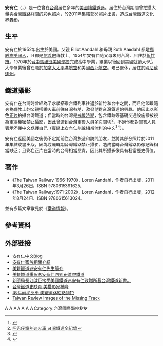{{Infobox_Person
| name = 安有仁
|image= Replace this image male.svg
|box_width= 200px
| caption= 
|occupation= 作家、攝影師
| period = 
|foreign_name= Loren Aandahl
| other_names = 
| Sex = 男
|birth_date= {{birth year and age|1952}}
|birth_place= {{USA-1912}}
|death_date= 
|death_place= 
| nationality ={{USA}}
| residence ={{USA}}[[明尼蘇達州|明尼蘇達州]]
| party = 
| religion =
| spouse = 
| relatives =
|education=[[馬禮遜美國學校|馬禮遜美國學校]]<br>[[不列顛哥倫比亞大學|不列顛哥倫比亞大學]][[MBA|MBA]]
| past = [[加拿大太平洋航空|加拿大太平洋航空]]<BR>美國[[西北航空|西北航空]] 
| work = 台灣鐵道攝影
| award = 
}}
'''安有仁'''（{{lang-en|Loren Aandahl}}，{{bd|1952年|||catIdx=A}}）是一位曾在[[台灣|台灣]]居住多年的[[美國|美國籍]][[鐵道迷|鐵道迷]]。居住於台灣期間曾拍攝大量與[[台灣鐵路|台灣鐵路]]相關的彩色照片，於2011年集結部分照片出書，造成台灣鐵道文化界轟動。

==生平==
安有仁於1952年出生於美國。父親 Elliot Aandahl 和母親 Ruth Aandahl 都是[[挪威裔美國人|挪威裔美國人]]，且都是[[信義宗|信義宗]]傳教士。1954年安有仁隨父母來到台灣，居住於[[新竹市|新竹市]]。1970年於[[台中|台中]][[馬禮遜美國學校|馬禮遜美國學校]]完成高中學業，畢業以後回到美國就讀大學<ref>{{Cite web |url=http://www.libertytimes.com.tw/2011/new/mar/28/today-north8.htm |title=花東鐵道情 美籍安有仁照得住 |access-date=2011-09-03 |archive-date=2012-04-18 |archive-url=https://web.archive.org/web/20120418102219/http://www.libertytimes.com.tw/2011/new/mar/28/today-north8.htm |dead-url=no }}</ref>。大學畢業後曾任職於[[加拿大太平洋航空|加拿大太平洋航空]]和美國[[西北航空|西北航空]]。現已退休，居住於[[明尼蘇達州|明尼蘇達州]]。

==鐵道攝影==
安有仁在台灣時曾經為了求學搭乘台鐵列車往返於新竹和台中之間，而且他常跟隨身為傳教士的父親搭乘火車前往台灣各地，激發他對台灣鐵道的興趣。他因此以彩色[[正片|正片]]拍攝台灣鐵道；但當時的台灣是[[戒嚴時期|戒嚴時期]]，包含鐵路等基礎交通設施都被視為軍事機密禁止攝影，因此曾遭到台灣軍警人員多次關切<ref>[http://udn.com/NEWS/NATIONAL/NAT5/6233405.shtml 阿兜仔童年追火車 台灣鐵道全紀錄]</ref>，不過他都對軍警人員表示不懂中文保護自己（實際上安有仁能說相當流利的中文<ref>{{Cite web |url=http://www.youtube.com/watch?v=bLEBws3LmHE |title=The Taiwan Railway:1966-1970 安有仁先生新書簽名見面會 |access-date=2011-09-03 |archive-date=2016-09-13 |archive-url=https://web.archive.org/web/20160913035605/https://www.youtube.com/watch?v=bLEBws3LmHE |dead-url=no }}</ref><ref>{{Cite web |url=http://tw.tranews.com/Show/Style1/News/c1_News.asp?SItemId=0271030&ProgramNo=a000001000003&SubjectNo=3247676 |title=台灣鐵道：1966-1970新書發表 |access-date=2011-09-17 |archive-date=2016-03-04 |archive-url=https://web.archive.org/web/20160304093858/http://tw.tranews.com/Show/Style1/News/c1_News.asp?SItemId=0271030&ProgramNo=a000001000003&SubjectNo=3247676 |dead-url=no }}</ref>）。

安有仁返回美國之後仍不定期前往台灣旅遊和訪問朋友，並將其部分照片於2011年集結成書出版。因為戒嚴時期台灣鐵路禁止攝影，造成當時台灣鐵路影像記錄相當缺乏；且彩色正片在當時的台灣相當昂貴，因此其所攝影像具有相當歷史價值。

==著作==
*《The Taiwan Railway 1966-1970》，Loren Aandahl，作者自行出版，2011年3月26日，ISBN 9780615391625。
*《The Taiwan Railway:1971-2002》，Loren Aandahl，作者自行出版，2012年8月24日，ISBN 9780615613024。

並有多篇文章散見於《[[鐵道情報|鐵道情報]]》。

==參考資料==
<references/>

==外部链接==
* [http://traintravel.pixnet.net/blog 安有仁中文Blog] {{Wayback|url=http://traintravel.pixnet.net/blog |date=20190815062515 }}
* [https://web.archive.org/web/20110901123900/http://mirach.lunarpages.com/~taipe2/index_files/Page2880.htm 安有仁家族相關介紹]
* [http://www.howone.com.tw/railway/news.php?uid=16&id=15308 美籍鐵道迷安有仁先生簡介]{{dead link|date=2017年12月 |bot=InternetArchiveBot |fix-attempted=yes }}
* [http://www.poja.com.tw/news/hot/2011-03-22/2406.html 美籍鐵道攝影家安有仁回到花蓮說鐵道] {{Wayback|url=http://www.poja.com.tw/news/hot/2011-03-22/2406.html |date=20110325075756 }}
* [http://info.gio.gov.tw/ct.asp?xItem=83988&ctNode=4595&mp=1 新聞局長江啟臣接受美國鐵道迷安有仁致贈所著台灣鐵道新書。]{{dead link|date=2017年12月 |bot=InternetArchiveBot |fix-attempted=yes }}
* [http://news.chinatimes.com/society/11050303/132011032700588.html 台灣鐵道史缺頁 美攝影家補齊]{{dead link|date=2017年12月 |bot=InternetArchiveBot |fix-attempted=yes }}
* [http://life.chinatimes.com/2009Cti/Channel/Life/life-article/0,5047,11051801+112011032500048,00.html 40年前老火車 美鐵道迷給點顏色]{{dead link|date=2018年2月 |bot=InternetArchiveBot |fix-attempted=yes }}
* [http://taiwanreview.nat.gov.tw/ct.asp?xItem=167709&CtNode=1362 Taiwan Review Images of the Missing Track]{{dead link|date=2017年12月 |bot=InternetArchiveBot |fix-attempted=yes }}

[[Category:挪威裔美國人|A]]
[[Category:在台灣的美國人|A]]
[[Category:美國作家|A]]
[[Category:美國攝影師|A]]
[[Category:臺灣鐵路文化研究專家|A]]
[[Category:明尼蘇達州人|A]]
[[Category:不列顛哥倫比亞大學校友|A]]
[[Category:台灣國際學校校友|Category:台灣國際學校校友]]